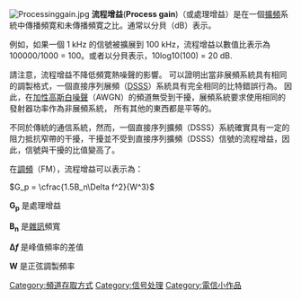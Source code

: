 {{expert|time=2015-11-27T05:06:06+00:00}}
{{unreferenced|time=2015-11-27T05:06:06+00:00}}
[[File:Processinggain.jpg|thumb]]
'''流程增益'''('''Process gain''')（或處理增益）是在一個[[擴頻|擴頻]]系統中傳播頻寛和未傳播頻寛之比。通常以分貝（dB）表示。

例如，如果一個 1 kHz 的信號被擴展到 100 kHz，流程增益以數值比表示為100000/1000 = 100。或者以分貝表示，10log10(100) = 20 dB.

請注意，流程增益不降低頻寛熱噪聲的影響。 可以證明出當非展頻系統具有相同的調製格式，一個直接序列展頻（[[直接序列扩频|DSSS]]）系統具有完全相同的比特錯誤行為。
因此，在[[加性高斯白噪声|加性高斯白噪聲]]（AWGN）的頻道無受到干擾，展頻系統要求使用相同的發射器功率作為非展頻系統，
所有其他的東西都是平等的。

不同於傳統的通信系統，然而，一個直接序列擴頻（DSSS）系統確實具有一定的阻力抵抗窄帶的干擾，干擾並不受到直接序列擴頻（DSSS）信號的流程增益，因此，信號與干擾的比值變高了。

在[[調頻|調頻]]（FM），流程增益可以表示為：

<math>G_p = \cfrac{1.5B_n\Delta f^2}{W^3}</math>

'''G<sub>p</sub>''' 是處理增益

'''B<sub>n</sub>''' 是[[雜訊|雜訊]]頻寬

'''Δ''f''''' 是峰值頻率的差值

'''W''' 是正弦調製頻率

[[Category:頻道存取方式|Category:頻道存取方式]]
[[Category:信号处理|Category:信号处理]]
[[Category:電信小作品|Category:電信小作品]]